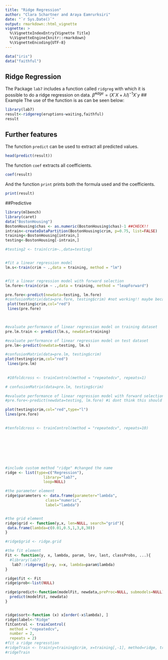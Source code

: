 ```yaml
---
title: "Ridge Regression"
author: "Clara Schartner and Araya Eamrurksiri"
date: "`r Sys.Date()`"
output: rmarkdown::html_vignette
vignette: >
  %\VignetteIndexEntry{Vignette Title}
  %\VignetteEngine{knitr::rmarkdown}
  %\VignetteEncoding{UTF-8}
---
```

```r
data("iris")
data("faithful")
```
## Ridge Regression
The Package `lab7` includes a function called `ridgreg` with which it is possible to do a ridge regression on data.
$\hat \beta^{ridge}=(X´X+ \lambda I)^{-1} X´y$ 
## Example
The use of the function is as can be seen below:
```r
library(lab7)
result<-ridgereg(eruptions~waiting,faithful)
result
```
## Further features
The function `predict` can be used to extract all predicted values.
```r
head(predict(result))
```
The function `coef` extracts all coefficients.
```r
coef(result)
```
And the function `print` prints both the formula used and the coefficients.
```r
print(result)
```

##Predictive
```r
library(mlbench)
library(caret)
data("BostonHousing")
BostonHousing$chas <- as.numeric(BostonHousing$chas)-1 ##CHECK!!
intrain<-createDataPartition(BostonHousing$crim, p=0.75, list=FALSE)
training<-BostonHousing[intrain,]
testing<-BostonHousing[-intrain,]

#testing2 <- train(crim~.,data=testing)


#fit a linear regression model 
lm.s<-train(crim ~ .,data = training, method = "lm")


#fit a linear regression model with forward selection
lm.fore<-train(crim ~ .,data = training, method = "leapForward")

pre.fore<-predict(newdata=testing, lm.fore)
#confusionMatrix(data=pre.fore, testing$crim) #not working!! maybe because metric?
 plot(testing$crim,col="red")
 lines(pre.fore)


 
#evaluate performance of linear regression model on training dataset
pre.lm.train <- predict(lm.s, newdata=training)

#evaluate performance of linear regression model on test dataset
pre.lm<-predict(newdata=testing, lm.s)

#confusionMatrix(data=pre.lm, testing$crim)
plot(testing$crim,col="red")
 lines(pre.lm)
 
 
 #10foldcross <- trainControl(method = "repeatedcv", repeats=1)

# confusionMatrix(data=pre.lm, testing$crim)

#evaluate performance of linear regression model with forward selection on test dataset
#pre.fore<-predict(newdata=testing, lm.fore) #i dont think this should be like this, see below

plot(testing$crim,col="red",type="l")
lines(pre.fore)

 
#tenfoldcross <- trainControl(method = "repeatedcv", repeats=10)








#include custom method "ridge" #changed the name 
ridge <- list(type=c("Regression"), 
                 library="lab7",
                 loop=NULL)

#the parameter element
ridge$parameters <- data.frame(parameter="lambda",
                  class="numeric",
                  label="lambda")


#the grid element
ridge$grid <- function(y,x, len=NULL, search="grid"){
 data.frame(lambda=c(0.01,0.5,1,3,8,30))
}

#ridge$grid <- ridge.grid

#the fit element
Fit <- function(y, x, lambda, param, lev, last, classProbs, ...){
  #library(lab7)
   lab7::ridgereg1(y=y, x=x, lambda=param$lambda) 
}

ridge$fit <- Fit
ridge$prob<-list(NULL)

ridge$predict<-function(modelFit, newdata,preProc=NULL, submodels=NULL){
  predict(modelFit, newdata)
}


ridge$sort<-function (x) x[order(-x$lambda), ]
ridge$label<-"Ridge"
fitControl <- trainControl(
  method = "repeatedcv",
  number = 2,
  repeats = 2)
#fit a ridge regresstion 
#ridgeTrain <- train(y=training$crim, x=training[,-1], method=ridge, trControl = fitControl)
#ridgeTrain              
```

